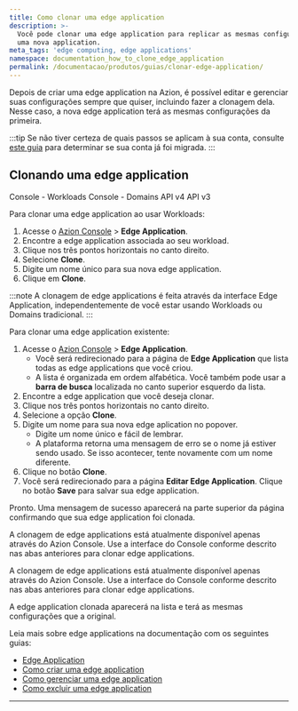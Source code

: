 ```yaml
---
title: Como clonar uma edge application
description: >-
  Você pode clonar uma edge application para replicar as mesmas configurações em
  uma nova application.
meta_tags: 'edge computing, edge applications'
namespace: documentation_how_to_clone_edge_application
permalink: /documentacao/produtos/guias/clonar-edge-application/
---
```



<Apiv4Rollout />

Depois de criar uma edge application na Azion, é possível editar e gerenciar suas configurações sempre que quiser, incluindo fazer a clonagem dela. Nesse caso, a nova edge application terá as mesmas configurações da primeira.

:::tip
Se não tiver certeza de quais passos se aplicam à sua conta, consulte [este guia](/pt-br/documentacao/produtos/guias/verificar-migracao-conta/) para determinar se sua conta já foi migrada.
:::

## Clonando uma edge application

<Tabs client:visible>
    <Fragment slot="tab.consoleworkloads">Console - Workloads</Fragment>
    <Fragment slot="tab.consoledomain">Console - Domains</Fragment>
    <Fragment slot="tab.apiv4">API v4</Fragment>
    <Fragment slot="tab.apiv3">API v3</Fragment>

<Fragment slot="panel.consoleworkloads">

Para clonar uma edge application ao usar Workloads:

1. Acesse o [Azion Console](/pt-br/documentacao/produtos/guias/como-acessar-o-azion-console/) > **Edge Application**.
2. Encontre a edge application associada ao seu workload.
3. Clique nos três pontos horizontais no canto direito.
4. Selecione **Clone**.
5. Digite um nome único para sua nova edge application.
6. Clique em **Clone**.

:::note
A clonagem de edge applications é feita através da interface Edge Application, independentemente de você estar usando Workloads ou Domains tradicional.
:::

</Fragment>

<Fragment slot="panel.consoledomain">

Para clonar uma edge application existente:

1. Acesse o [Azion Console](/pt-br/documentacao/produtos/guias/como-acessar-o-azion-console/) > **Edge Application**.
    - Você será redirecionado para a página de **Edge Application** que lista todas as edge applications que você criou.
    - A lista é organizada em ordem alfabética. Você também pode usar a **barra de busca** localizada no canto superior esquerdo da lista.
2. Encontre a edge application que você deseja clonar.
3. Clique nos três pontos horizontais no canto direito.
4. Selecione a opção **Clone**.
5. Digite um nome para sua nova edge aplication no popover.
    - Digite um nome único e fácil de lembrar.
    - A plataforma retorna uma mensagem de erro se o nome já estiver sendo usado. Se isso acontecer, tente novamente com um nome diferente.
6. Clique no botão **Clone**.
7. Você será redirecionado para a página **Editar Edge Application**. Clique no botão **Save** para salvar sua edge application.

Pronto. Uma mensagem de sucesso aparecerá na parte superior da página confirmando que sua edge application foi clonada.

</Fragment>

<Fragment slot="panel.apiv4">

A clonagem de edge applications está atualmente disponível apenas através do Azion Console. Use a interface do Console conforme descrito nas abas anteriores para clonar edge applications.

</Fragment>

<Fragment slot="panel.apiv3">

A clonagem de edge applications está atualmente disponível apenas através do Azion Console. Use a interface do Console conforme descrito nas abas anteriores para clonar edge applications.

</Fragment>

</Tabs>

A edge application clonada aparecerá na lista e terá as mesmas configurações que a original.

Leia mais sobre edge applications na documentação com os seguintes guias:

- [Edge Application](/pt-br/documentacao/produtos/build/edge-application/)
- [Como criar uma edge application](/pt-br/documentacao/produtos/guias/build/criar-uma-aplicacao/)
- [Como gerenciar uma edge application](/pt-br/documentacao/produtos/guias/build/definir-configuracoes-principais/)
- [Como excluir uma edge application](/pt-br/documentacao/produtos/guias/excluir-edge-application/)

---

